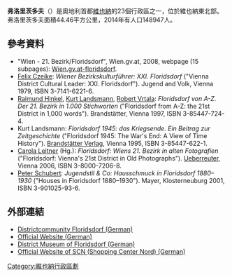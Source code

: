 '''弗洛里茨多夫'''（{{lang-de|Floridsdorf}}）是奧地利首都[[維也納|維也納]]的23個行政區之一，位於維也納東北部。弗洛里茨多夫面積44.46平方公里，2014年有人口148947人。
==參考資料==
* "Wien - 21. Bezirk/Floridsdorf", Wien.gv.at, 2008, webpage (15 subpages): [https://web.archive.org/web/20081225025326/http://www.wien.gv.at/floridsdorf/ Wien.gv.at-floridsdorf].
* [[Felix_Czeike|Felix Czeike]]: ''Wiener Bezirkskulturführer: XXI. Floridsdorf'' ("Vienna District Cultural Leader: XXI. Floridsdorf"). Jugend and Volk, Vienna 1979, ISBN 3-7141-6221-6.
* [[Raimund_Hinkel|Raimund Hinkel]], [[Kurt_Landsmann|Kurt Landsmann]], [[Robert_Vrtala|Robert Vrtala]]: ''Floridsdorf von A-Z. Der 21. Bezirk in 1.000 Stichworten'' ("Floridsdorf from A-Z: the 21st District in 1,000 words"). Brandstätter, Vienna 1997, ISBN 3-85447-724-4.
* Kurt Landsmann: ''Floridsdorf 1945: das Kriegsende. Ein Beitrag zur Zeitgeschichte'' ("Floridsdorf 1945: The War's End: A View of Time History"). [[Brandstätter_Verlag|Brandstätter Verlag]], Vienna 1995, ISBN 3-85447-622-1.
* [[Carola_Leitner|Carola Leitner]] (Hg.): ''Floridsdorf: Wiens 21. Bezirk in alten Fotografien'' ("Floridsdorf: Vienna's 21st District in Old Photographs"). [[Ueberreuter|Ueberreuter]], Vienna 2006, ISBN 3-8000-7206-8.
* [[Peter_Schubert|Peter Schubert]]: ''Jugendstil & Co: Hausschmuck in Floridsdorf 1880–1930'' ("Houses in Floridsdorf 1880–1930"). Mayer, Klosterneuburg 2001, ISBN 3-901025-93-6.
==外部連結==
* [http://www.floridsdorf.net Districtcommunity Floridsdorf (German)] {{Wayback|url=http://www.floridsdorf.net/ |date=20190430141715 }}
* [https://web.archive.org/web/20081225025326/http://www.wien.gv.at/floridsdorf/ Official Website (German)]
* [http://www.bezirksmuseum.at/floridsdorf/ District Museum of Floridsdorf (German)]
* [http://www.scn.at/ Official Website of SCN (Shopping Center Nord) (German)] {{Wayback|url=http://www.scn.at/ |date=20151012093607 }}
{{Coord|48|17|00|N|16|24|44|E|region:AT-9_type:adm2nd|display=title}}
[[Category:維也納行政區劃|Category:維也納行政區劃]]